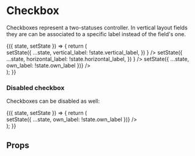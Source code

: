 


<Meta title="Forms/Components/Checkbox" component={Checkbox} />

# Checkbox

Checkboxes represent a two-statuses controller.
In vertical layout fields they are can be associated to a specific label instead of the field's one.

<Canvas>
    <Story name="Default">
        <FormsStoryWrapper initialState={{ vertical_label: true, horizontal_label: true }}>
            {({ state, setState }) => {
                return (
                    <div style={{ width: 400 }}>
                        <Field label="Checkbox with label on top (vertical)">
                            <Checkbox
                                checked={state.vertical_label}
                                onClick={() =>
                                    setState({
                                        ...state,
                                        vertical_label: !state.vertical_label,
                                    })
                                }
                            />
                        </Field>
                        <Field label="Horizontal label" layout="horizontal">
                            <Checkbox
                                checked={state.horizontal_label}
                                onClick={() =>
                                    setState({
                                        ...state,
                                        horizontal_label: !state.horizontal_label,
                                    })
                                }
                            />
                        </Field>
                        <Field>
                            <Checkbox
                                label="Checkbox own label"
                                checked={state.own_label}
                                onClick={() => setState({ ...state, own_label: !state.own_label })}
                            />
                        </Field>
                    </div>
                );
            }}
        </FormsStoryWrapper>
    </Story>
</Canvas>

### Disabled checkbox

Checkboxes can be disabled as well:

<Canvas>
    <Story name="Disabled">
        <FormsStoryWrapper initialState={{ disabled_label: true }}>
            {({ state, setState }) => {
                return (
                    <div style={{ width: 400 }}>
                        <Field>
                            <Checkbox
                                label="This is always checked"
                                checked={state.disabled_label}
                                disabled={true}
                                onClick={() => setState({ ...state, own_label: !state.own_label })}
                            />
                        </Field>
                    </div>
                );
            }}
        </FormsStoryWrapper>
    </Story>
</Canvas>

## Props

<ArgsTable of={Checkbox} />
